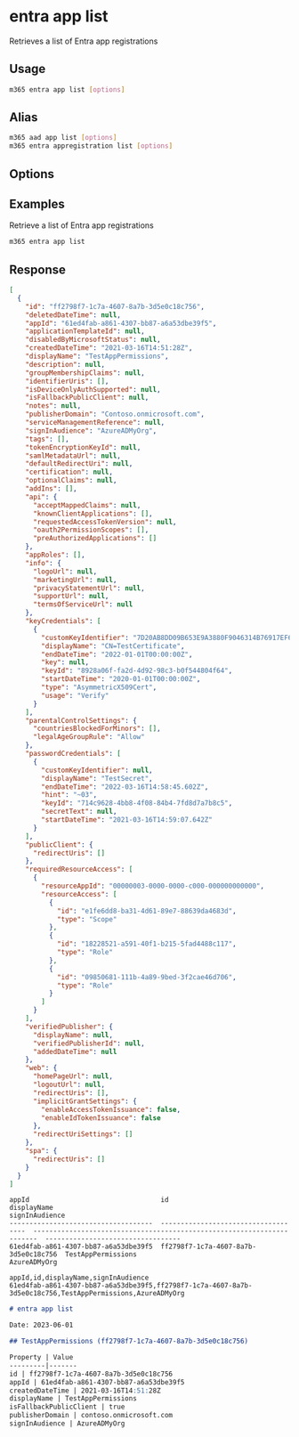 
# entra app list

Retrieves a list of Entra app registrations

## Usage

```sh
m365 entra app list [options]
```

## Alias

```sh
m365 aad app list [options]
m365 entra appregistration list [options]
```

## Options

<Global />

## Examples

Retrieve a list of Entra app registrations

```sh
m365 entra app list
```

## Response

<Tabs>
  <TabItem value="JSON">

  ```json
  [
    {
      "id": "ff2798f7-1c7a-4607-8a7b-3d5e0c18c756",
      "deletedDateTime": null,
      "appId": "61ed4fab-a861-4307-bb87-a6a53dbe39f5",
      "applicationTemplateId": null,
      "disabledByMicrosoftStatus": null,
      "createdDateTime": "2021-03-16T14:51:28Z",
      "displayName": "TestAppPermissions",
      "description": null,
      "groupMembershipClaims": null,
      "identifierUris": [],
      "isDeviceOnlyAuthSupported": null,
      "isFallbackPublicClient": null,
      "notes": null,
      "publisherDomain": "Contoso.onmicrosoft.com",
      "serviceManagementReference": null,
      "signInAudience": "AzureADMyOrg",
      "tags": [],
      "tokenEncryptionKeyId": null,
      "samlMetadataUrl": null,
      "defaultRedirectUri": null,
      "certification": null,
      "optionalClaims": null,
      "addIns": [],
      "api": {
        "acceptMappedClaims": null,
        "knownClientApplications": [],
        "requestedAccessTokenVersion": null,
        "oauth2PermissionScopes": [],
        "preAuthorizedApplications": []
      },
      "appRoles": [],
      "info": {
        "logoUrl": null,
        "marketingUrl": null,
        "privacyStatementUrl": null,
        "supportUrl": null,
        "termsOfServiceUrl": null
      },
      "keyCredentials": [
        {
          "customKeyIdentifier": "7D20AB8DD09B653E9A3880F9046314B76917EF62",
          "displayName": "CN=TestCertificate",
          "endDateTime": "2022-01-01T00:00:00Z",
          "key": null,
          "keyId": "8928a06f-fa2d-4d92-98c3-b0f544804f64",
          "startDateTime": "2020-01-01T00:00:00Z",
          "type": "AsymmetricX509Cert",
          "usage": "Verify"
        }
      ],
      "parentalControlSettings": {
        "countriesBlockedForMinors": [],
        "legalAgeGroupRule": "Allow"
      },
      "passwordCredentials": [
        {
          "customKeyIdentifier": null,
          "displayName": "TestSecret",
          "endDateTime": "2022-03-16T14:58:45.602Z",
          "hint": "~03",
          "keyId": "714c9628-4bb8-4f08-84b4-7fd8d7a7b8c5",
          "secretText": null,
          "startDateTime": "2021-03-16T14:59:07.642Z"
        }
      ],
      "publicClient": {
        "redirectUris": []
      },
      "requiredResourceAccess": [
        {
          "resourceAppId": "00000003-0000-0000-c000-000000000000",
          "resourceAccess": [
            {
              "id": "e1fe6dd8-ba31-4d61-89e7-88639da4683d",
              "type": "Scope"
            },
            {
              "id": "18228521-a591-40f1-b215-5fad4488c117",
              "type": "Role"
            },
            {
              "id": "09850681-111b-4a89-9bed-3f2cae46d706",
              "type": "Role"
            }
          ]
        }
      ],
      "verifiedPublisher": {
        "displayName": null,
        "verifiedPublisherId": null,
        "addedDateTime": null
      },
      "web": {
        "homePageUrl": null,
        "logoutUrl": null,
        "redirectUris": [],
        "implicitGrantSettings": {
          "enableAccessTokenIssuance": false,
          "enableIdTokenIssuance": false
        },
        "redirectUriSettings": []
      },
      "spa": {
        "redirectUris": []
      }
    }
  ]
  ```

  </TabItem>
  <TabItem value="Text">

  ```text
  appId                                 id                                    displayName                                                              signInAudience
  ------------------------------------  ------------------------------------  -----------------------------------------------------------------------  ----------------------------------
  61ed4fab-a861-4307-bb87-a6a53dbe39f5  ff2798f7-1c7a-4607-8a7b-3d5e0c18c756  TestAppPermissions                                                       AzureADMyOrg
  ```

  </TabItem>
  <TabItem value="CSV">

  ```csv
  appId,id,displayName,signInAudience
  61ed4fab-a861-4307-bb87-a6a53dbe39f5,ff2798f7-1c7a-4607-8a7b-3d5e0c18c756,TestAppPermissions,AzureADMyOrg
  ```

  </TabItem>
  <TabItem value="Markdown">

  ```md
  # entra app list

  Date: 2023-06-01

  ## TestAppPermissions (ff2798f7-1c7a-4607-8a7b-3d5e0c18c756)

  Property | Value
  ---------|-------
  id | ff2798f7-1c7a-4607-8a7b-3d5e0c18c756
  appId | 61ed4fab-a861-4307-bb87-a6a53dbe39f5
  createdDateTime | 2021-03-16T14:51:28Z
  displayName | TestAppPermissions
  isFallbackPublicClient | true
  publisherDomain | contoso.onmicrosoft.com
  signInAudience | AzureADMyOrg
  ```

  </TabItem>
</Tabs>

